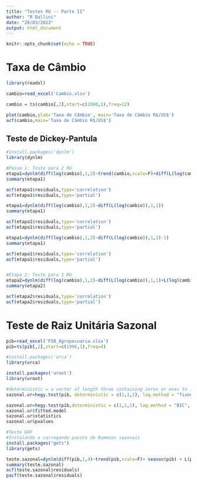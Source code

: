 ```yaml
---
title: "Testes RU -- Parte II"
author: "R Ballini"
date: "28/03/2023"
output: html_document
---
```


```r
knitr::opts_chunk$set(echo = TRUE)
```

# Taxa de Câmbio
```r
library(readxl)

cambio=read_excel('Cambio.xlsx')

cambio = ts(cambio[,2],start=c(2000,1),freq=12)

plot(cambio,ylab='Taxa de Câmbio', main='Taxa de Câmbio R$/US$')
acf(cambio,main='Taxa de Câmbio R$/US$')

```

## Teste de Dickey-Pantula

```r
#install.packages('dynlm')
library(dynlm)

#Passo 1: Teste para 2 RU
etapa1=dynlm(diff(log(cambio),1,2)~trend(cambio,scale=F)+diff(L(log(cambio)),1,1))
summary(etapa1)

acf(etapa1$residuals,type='correlation')
acf(etapa1$residuals,type='partial')

etapa1=dynlm(diff(log(cambio),1,2)~diff(L(log(cambio)),1,1))
summary(etapa1)

acf(etapa1$residuals,type='correlation')
acf(etapa1$residuals,type='partial')

etapa1=dynlm(diff(log(cambio),1,2)~diff(L(log(cambio)),1,1)-1)
summary(etapa1)

acf(etapa1$residuals,type='correlation')
acf(etapa1$residuals,type='partial')


#Etapa 2: Teste para 1 RU
etapa2=dynlm(diff(log(cambio),1,2)~diff(L(log(cambio)),1,1)+L(log(cambio)))
summary(etapa2)

acf(etapa2$residuals,type='correlation')
acf(etapa2$residuals,type='partial')
```


# Teste de Raiz Unitária Sazonal

```r

pib=read_excel('PIB_Agropecuaria.xlsx')
pib=ts(pib[,2],start=c(1996,1),freq=4)

#install.packages('urca')
library(urca)

install.packages('uroot')
library(uroot)

#deterministic = a vector of length three containing zeros or ones to indicate, respectively, whether a constant, a trend or seasonal dummies are included in the regression equation of the test.
sazonal.ur=hegy.test(pib, deterministic = c(1,1,1), lag.method = "fixed", maxlag = 1)

sazonal.ur=hegy.test(pib,deterministic = c(1,1,1), lag.method = "BIC", maxlag = 12)
sazonal.ur$fitted.model
sazonal.ur$statistics
sazonal.ur$pvalues

#Teste DHF
#Instalando e carregando pacote de Dummies sazonais
install.packages("gets")
library(gets)

teste.sazonal=dynlm(diff(pib,1,4)~trend(pib,scale=F)+ season(pib) + L(pib,4)+diff(L(pib,1:4),1,12))
summary(teste.sazonal)         
acf(teste.sazonal$residuals)
pacf(teste.sazonal$residuals)


```

